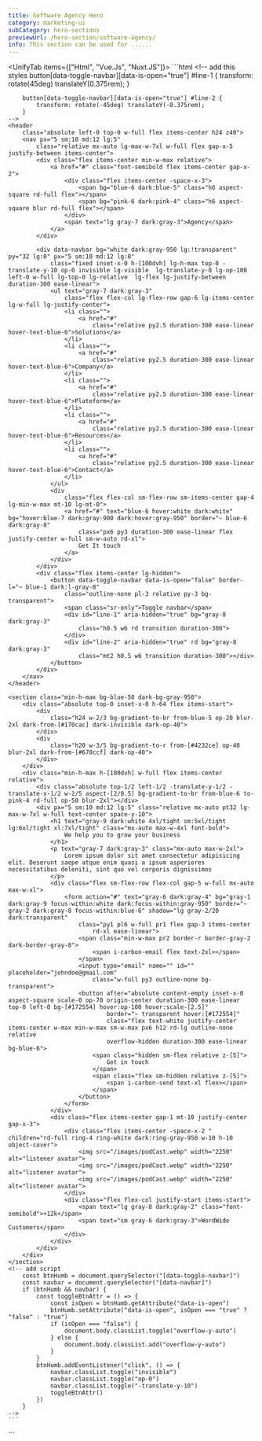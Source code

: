 ```yaml
---
title: Software Agency Hero
category: marketing-ui
subCategory: hero-sections
previewUrl: /hero-section/software-agency/
info: This section can be used for ......
---
```


<UnifyTab items={["Html", "Vue.Js", "Nuxt.JS"]}>
  <TabItem>
    ```html
    <!-- add this styles 
        button[data-toggle-navbar][data-is-open="true"] #line-1 {
            transform: rotate(45deg) translateY(0.375rem);
        }

        button[data-toggle-navbar][data-is-open="true"] #line-2 {
            transform: rotate(-45deg) translateY(-0.375rem);
        }
    -->
    <header
        class="absolute left-0 top-0 w-full flex items-center h24 z40">
        <nav px="5 sm:10 md:12 lg:5"
            class="relative mx-auto lg-max-w-7xl w-full flex gap-x-5 justify-between items-center">
            <div class="flex items-center min-w-max relative">
                <a href="#" class="font-semibold flex items-center gap-x-2">
                    <div class="flex items-center -space-x-3">
                        <span bg="blue-6 dark:blue-5" class="h6 aspect-square rd-full flex"></span>
                        <span bg="pink-6 dark:pink-4" class="h6 aspect-square blur rd-full flex"></span>
                    </div>
                    <span text="lg gray-7 dark:gray-3">Agency</span>
                </a>
            </div>

            <div data-navbar bg="white dark:gray-950 lg:!transparent" py="32 lg:0" px="5 sm:10 md:12 lg:0"
                class="fixed inset-x-0 h-[100dvh] lg-h-max top-0 -translate-y-10 op-0 invisible lg-visible  lg-translate-y-0 lg-op-100 left-0 w-full lg-top-0 lg-relative  lg-flex lg-justify-between duration-300 ease-linear">
                <ul text="gray-7 dark:gray-3"
                    class="flex flex-col lg-flex-row gap-6 lg-items-center lg-w-full lg-justify-center">
                    <li class="">
                        <a href="#"
                            class="relative py2.5 duration-300 ease-linear hover-text-blue-6">Solutions</a>
                    </li>
                    <li class="">
                        <a href="#"
                            class="relative py2.5 duration-300 ease-linear hover-text-blue-6">Company</a>
                    </li>
                    <li class="">
                        <a href="#"
                            class="relative py2.5 duration-300 ease-linear hover-text-blue-6">Plateform</a>
                    </li>
                    <li class="">
                        <a href="#"
                            class="relative py2.5 duration-300 ease-linear hover-text-blue-6">Resources</a>
                    </li>
                    <li class="">
                        <a href="#"
                            class="relative py2.5 duration-300 ease-linear hover-text-blue-6">Contact</a>
                    </li>
                </ul>
                <div
                    class="flex flex-col sm-flex-row sm-items-center gap-4  lg-min-w-max mt-10 lg-mt-0">
                    <a href="#" text="blue-6 hover:white dark:white" bg="hover:blue-7 dark:gray-900 dark:hover:gray-950" border="~ blue-6 dark:gray-8"
                        class="px6 py3 duration-300 ease-linear flex justify-center w-full sm-w-auto rd-xl">
                        Get It touch
                    </a>
                </div>
            </div>
            <div class="flex items-center lg-hidden">
                <button data-toggle-navbar data-is-open="false" border-l="~ blue-1 dark:l-gray-8"
                    class="outline-none pl-3 relative py-3 bg-transparent">
                    <span class="sr-only">Toggle navbar</span>
                    <div id="line-1" aria-hidden="true" bg="gray-8 dark:gray-3"
                        class="h0.5 w6 rd transition duration-300">
                    </div>
                    <div id="line-2" aria-hidden="true" rd bg="gray-8 dark:gray-3"
                        class="mt2 h0.5 w6 transition duration-300"></div>
                </button>
            </div>
        </nav>
    </header>

    <section class="min-h-max bg-blue-50 dark-bg-gray-950">
        <div class="absolute top-0 inset-x-0 h-64 flex items-start">
            <div
                class="h24 w-2/3 bg-gradient-to-br from-blue-5 op-20 blur-2xl dark-from-[#170cac] dark-invisible dark-op-40">
            </div>
            <div
                class="h20 w-3/5 bg-gradient-to-r from-[#4232ce] op-40 blur-2xl dark-from-[#670ccf] dark-op-40">
            </div>
        </div>
        <div class="min-h-max h-[100dvh] w-full flex items-center relative">
            <div class="absolute top-1/2 left-1/2 -translate-y-1/2 -translate-x-1/2 w-2/5 aspect-[2/0.5] bg-gradient-to-br from-blue-6 to-pink-4 rd-full op-50 blur-2xl"></div>
            <div px="5 sm:10 md:12 lg:5" class="relative mx-auto pt32 lg-max-w-7xl w-full text-center space-y-10">
                <h1 text="gray-9 dark:white 4xl/tight sm:5xl/tight lg:6xl/tight xl:7xl/tight" class="mx-auto max-w-4xl font-bold">
                    We help you to grow your business
                </h1>
                <p text="gray-7 dark:gray-3" class="mx-auto max-w-2xl">
                    Lorem ipsum dolor sit amet consectetur adipisicing elit. Deserunt saepe atque enim quasi a ipsum asperiores necessitatibus deleniti, sint quo vel corporis dignissimos
                </p>
                <div class="flex sm-flex-row flex-col gap-5 w-full mx-auto max-w-xl">
                    <form action="#" text="gray-6 dark:gray-4" bg="gray-1 dark:gray-9 focus-within:white dark:focus-within:gray-950" border="~ gray-2 dark:gray-8 focus-within:blue-6" shadow="lg gray-2/20 dark:transparent"
                        class="py1 pl6 w-full pr1 flex gap-3 items-center
                            rd-xl ease-linear">
                        <span class="min-w-max pr2 border-r border-gray-2 dark-border-gray-8">
                            <span i-carbon-email flex text-2xl></span>
                        </span>
                        <input type="email" name="" id="" placeholder="johndoe@gmail.com"
                            class="w-full py3 outline-none bg-transparent">
                        <button after="absolute content-empty inset-x-0 aspect-square scale-0 op-70 origin-center duration-300 ease-linear top-0 left-0 bg-[#172554] hover:op-100 hover:scale-[2.5]"
                                border="~ transparent hover:[#172554]"
                                class="flex text-white justify-center items-center w-max min-w-max sm-w-max px6 h12 rd-lg outline-none relative
                                overflow-hidden duration-300 ease-linear bg-blue-6">
                            <span class="hidden sm-flex relative z-[5]">
                                Get in touch
                            </span>
                            <span class="flex sm-hidden relative z-[5]">
                                <span i-carbon-send text-xl flex></span>
                            </span>
                        </button>
                    </form>
                </div>
                <div class="flex items-center gap-1 mt-10 justify-center gap-x-3">
                    <div class="flex items-center -space-x-2 " children="rd-full ring-4 ring-white dark:ring-gray-950 w-10 h-10 object-cover">
                        <img src="/images/podCast.webp" width="2250" alt="listener avatar">
                        <img src="/images/podCast.webp" width="2250" alt="listener avatar">
                        <img src="/images/podCast.webp" width="2250" alt="listener avatar">
                    </div>
                    <div class="flex flex-col justify-start items-start">
                        <span text="lg gray-8 dark:gray-2" class="font-semibold">+12k</span>
                        <span text="sm gray-6 dark:gray-3">WordWide Customers</span>
                    </div>
                </div>
            </div>
        </div>
    </section>
    <!-- add script
        const btnHumb = document.querySelector("[data-toggle-navbar]")
        const navbar = document.querySelector("[data-navbar]")
        if (btnHumb && navbar) {
            const toggleBtnAttr = () => {
                const isOpen = btnHumb.getAttribute("data-is-open")
                btnHumb.setAttribute("data-is-open", isOpen === "true" ? "false" : "true")
                if (isOpen === "false") {
                    document.body.classList.toggle("overflow-y-auto")
                } else {
                    document.body.classList.add("overflow-y-auto")
                }
            }
            btnHumb.addEventListener("click", () => {
                navbar.classList.toggle("invisible")
                navbar.classList.toggle("op-0")
                navbar.classList.toggle("-translate-y-10")
                toggleBtnAttr()
            })
        }
    -->
    ```
  </TabItem>

  <TabItem>
    ```
    <script setup>
    import { ref } from 'vue'

    const navIsOpen = ref(false)
    const navItems = [
        {
            id:1,
            text:"Solutions",
            href:"#"
        },
        {
            id:2,
            text:"Company",
            href:"#"
        },
        {
            id:3,
            text:"Plateforme",
            href:"#"
        },
        {
            id:4,
            text:"Ressources",
            href:"#"
        },
        {
            id:5,
            text:"Contact",
            href:"#"
        }
    ]

    function toggleNavBar(){
        navIsOpen.value = !navIsOpen.value
        document.body.classList.toggle("overflow-y-auto")
    }
    </script>
    <template>
        <header
            class="absolute left-0 top-0 w-full flex items-center h24 z40">
            <nav px="5 sm:10 md:12 lg:5"
                class="relative mx-auto lg-max-w-7xl w-full flex gap-x-5 justify-between items-center">
                <div class="flex items-center min-w-max relative">
                    <router-link to="#" class="font-semibold flex items-center gap-x-2">
                        <div class="flex items-center -space-x-3">
                            <span bg="blue-6 dark:blue-5" class="h6 aspect-square rd-full flex"></span>
                            <span bg="pink-6 dark:pink-4" class="h6 aspect-square blur rd-full flex"></span>
                        </div>
                        <span text="lg gray-7 dark:gray-3">Agency</span>
                    </router-link>
                </div>

                <div bg="white dark:gray-950 lg:!transparent" py="32 lg:0" px="5 sm:10 md:12 lg:0"
                    class="fixed inset-x-0 h-100dvh lg-h-max top-0 left-0 w-full lg-top-0 lg-relative  lg-flex lg-justify-between duration-300 ease-linear"
                    :class="navIsOpen ? '-translate-y-0 op100 visible' : '-translate-y-10 op-0 invisible lg-visible  lg-translate-y-0 lg-op-100'">
                    <ul text="gray-7 dark:gray-3"
                        class="flex flex-col lg-flex-row gap-6 lg-items-center lg-w-full lg-justify-center">
                        <li v-for="navItem in navItems" :key="navItem.id">
                            <router-link :to="navItem.href" class="py2.5 duration-300 ease-linear hover-text-blue-6">
                                {{navItem.text}}
                            </router-link>
                        </li>
                    </ul>
                    <div
                        class="flex flex-col sm-flex-row sm-items-center gap-4  lg-min-w-max mt-10 lg-mt-0">
                        <router-link to="#" 
                            class="px6 py3 duration-300 ease-linear flex justify-center w-full sm-w-auto rd-xl text-blue-6 hover-text-white dark-text-white bg-hover-blue-7 dark-bg-gray-900 dark-hover-bg-ray-950 border border-blue-6 dark-border-gray-8">
                            Get It touch
                        </router-link>
                    </div>
                </div>
                <div class="flex items-center lg-hidden">
                    <button @click="toggleNavBar()" aria-label="toggle navbar" border-l="~ blue-1 dark:l-gray-8"
                        class="outline-none pl-3 relative py3 bg-transparent">
                        <div aria-hidden="true" bg="gray-8 dark:gray-3"
                            class="h0.5 w6 rd transition duration-300" :class="navIsOpen ? 'rotate-45 translate-y-1.5' : ''">
                        </div>
                        <div iaria-hidden="true" rd bg="gray-8 dark:gray-3"
                            class="mt2 h0.5 w6 transition duration-300" :class="navIsOpen ? '-rotate-45 -translate-y-1.5' : ''"></div>
                    </button>
                </div>
            </nav>
        </header>

        <section class="min-h-max bg-blue-50 dark-bg-gray-950">
            <div class="absolute top-0 inset-x-0 h-64 flex items-start">
                <div
                    class="h24 w-2/3 bg-gradient-to-br from-blue-5 op-20 blur-2xl dark-from-[#170cac] dark-invisible dark-op-40">
                </div>
                <div
                    class="h20 w-3/5 bg-gradient-to-r from-[#4232ce] op-40 blur-2xl dark-from-[#670ccf] dark-op-40">
                </div>
            </div>
            <div class="min-h-max h-100dvh w-full flex items-center relative">
                <div class="absolute top-1/2 left-1/2 -translate-y-1/2 -translate-x-1/2 w-2/5 aspect-[2/0.5] bg-gradient-to-br from-blue-6 to-pink-4 rd-full op-50 blur-2xl"></div>
                <div px="5 sm:10 md:12 lg:5" class="relative mx-auto pt32 lg-max-w-7xl w-full text-center space-y-10">
                    <h1 un-text="gray-9 dark:white 4xl/tight sm:5xl/tight lg:6xl/tight xl:7xl/tight" class="mx-auto max-w-4xl font-bold">
                        We help you to grow your business
                    </h1>
                    <p text="gray-7 dark:gray-3" class="mx-auto max-w-2xl">
                        Lorem ipsum dolor sit amet consectetur adipisicing elit. Deserunt saepe atque enim quasi a ipsum asperiores necessitatibus deleniti, sint quo vel corporis dignissimos
                    </p>
                    <div class="flex sm-flex-row flex-col gap-5 w-full mx-auto max-w-xl">
                        <form action="#" text="gray-6 dark:gray-4" bg="gray-1 dark:gray-9 focus-within:white dark:focus-within:gray-950" border="~ gray-2 dark:gray-8 focus-within:blue-6" shadow="lg gray-2/20 dark:transparent"
                            class="py1 pl6 w-full pr1 flex gap-3 items-center
                                rd-xl ease-linear">
                            <span class="min-w-max pr2 border-r border-gray-2 dark-border-gray-8">
                                <span i-carbon-email flex text-2xl></span>
                            </span>
                            <input type="email" name="" id="" placeholder="johndoe@gmail.com"
                                class="w-full py3 outline-none bg-transparent">
                            <button un-after="absolute content-empty inset-x-0 aspect-square scale-0 op-70 origin-center duration-300 ease-linear top-0 left-0 bg-[#172554] hover:op-100 hover:scale-[2.5]"
                                    border="~ transparent hover:[#172554]"
                                    class="flex text-white justify-center items-center w-max min-w-max sm-w-max px6 h12 rd-lg outline-none relative
                                    overflow-hidden duration-300 ease-linear bg-blue-6">
                                <span class="hidden sm-flex relative z-[5]">
                                    Get in touch
                                </span>
                                <span class="flex sm-hidden relative z-[5]">
                                    <span i-carbon-send text-xl flex></span>
                                </span>
                            </button>
                        </form>
                    </div>
                    <div class="flex items-center gap-1 mt-10 justify-center gap-x-3">
                        <div class="flex items-center -space-x-2 " un-children="rd-full ring-4 ring-white dark:ring-gray-950 w-10 h-10 object-cover">
                            <img src="/images/podCast.webp" width="2250" alt="listener avatar">
                            <img src="/images/podCast.webp" width="2250" alt="listener avatar">
                            <img src="/images/podCast.webp" width="2250" alt="listener avatar">
                        </div>
                        <div class="flex flex-col justify-start items-start">
                            <span text="lg gray-8 dark:gray-2" class="font-semibold">+12k</span>
                            <span text="sm gray-6 dark:gray-3">WordWide Customers</span>
                        </div>
                    </div>
                </div>
            </div>
        </section>
    </template>
    ```
  </TabItem> 

  <TabItem>
    ```
    <script setup>
    const navIsOpen = useState('navIsOpen', ()=>false)
    const navItems = [
        {
            id:1,
            text:"Solutions",
            href:"#"
        },
        {
            id:2,
            text:"Company",
            href:"#"
        },
        {
            id:3,
            text:"Plateforme",
            href:"#"
        },
        {
            id:4,
            text:"Ressources",
            href:"#"
        },
        {
            id:5,
            text:"Contact",
            href:"#"
        }
    ]

    function toggleNavBar(){
        navIsOpen.value = !navIsOpen.value
        document.body.classList.toggle("overflow-y-auto")
    }
    </script>
    <template>
        <header
            class="absolute left-0 top-0 w-full flex items-center h24 z40">
            <nav px="5 sm:10 md:12 lg:5"
                class="relative mx-auto lg-max-w-7xl w-full flex gap-x-5 justify-between items-center">
                <div class="flex items-center min-w-max relative">
                    <nuxt-link to="#" class="font-semibold flex items-center gap-x-2">
                        <div class="flex items-center -space-x-3">
                            <span bg="blue-6 dark:blue-5" class="h6 aspect-square rd-full flex"></span>
                            <span bg="pink-6 dark:pink-4" class="h6 aspect-square blur rd-full flex"></span>
                        </div>
                        <span text="lg gray-7 dark:gray-3">Agency</span>
                    </nuxt-link>
                </div>

                <div bg="white dark:gray-950 lg:!transparent" py="32 lg:0" px="5 sm:10 md:12 lg:0"
                    class="fixed inset-x-0 h-100dvh lg-h-max top-0 left-0 w-full lg-top-0 lg-relative  lg-flex lg-justify-between duration-300 ease-linear"
                    :class="navIsOpen ? '-translate-y-0 op100 visible' : '-translate-y-10 op-0 invisible lg-visible  lg-translate-y-0 lg-op-100'">
                    <ul text="gray-7 dark:gray-3"
                        class="flex flex-col lg-flex-row gap-6 lg-items-center lg-w-full lg-justify-center">
                        <li v-for="navItem in navItems" :key="navItem.id">
                            <nuxt-link :to="navItem.href" class="py2.5 duration-300 ease-linear hover-text-blue-6">
                                {{navItem.text}}
                            </nuxt-link>
                        </li>
                    </ul>
                    <div
                        class="flex flex-col sm-flex-row sm-items-center gap-4  lg-min-w-max mt-10 lg-mt-0">
                        <nuxt-link to="#" 
                            class="px6 py3 duration-300 ease-linear flex justify-center w-full sm-w-auto rd-xl text-blue-6 hover-text-white dark-text-white bg-hover-blue-7 dark-bg-gray-900 dark-hover-bg-ray-950 border border-blue-6 dark-border-gray-8">
                            Get It touch
                        </nuxt-link>
                    </div>
                </div>
                <div class="flex items-center lg-hidden">
                    <button @click="toggleNavBar()" aria-label="toggle navbar" border-l="~ blue-1 dark:l-gray-8"
                        class="outline-none pl-3 relative py3 bg-transparent">
                        <div aria-hidden="true" bg="gray-8 dark:gray-3"
                            class="h0.5 w6 rd transition duration-300" :class="navIsOpen ? 'rotate-45 translate-y-1.5' : ''">
                        </div>
                        <div iaria-hidden="true" rd bg="gray-8 dark:gray-3"
                            class="mt2 h0.5 w6 transition duration-300" :class="navIsOpen ? '-rotate-45 -translate-y-1.5' : ''"></div>
                    </button>
                </div>
            </nav>
        </header>

        <section class="min-h-max bg-blue-50 dark-bg-gray-950">
            <div class="absolute top-0 inset-x-0 h-64 flex items-start">
                <div
                    class="h24 w-2/3 bg-gradient-to-br from-blue-5 op-20 blur-2xl dark-from-[#170cac] dark-invisible dark-op-40">
                </div>
                <div
                    class="h20 w-3/5 bg-gradient-to-r from-[#4232ce] op-40 blur-2xl dark-from-[#670ccf] dark-op-40">
                </div>
            </div>
            <div class="min-h-max h-100dvh w-full flex items-center relative">
                <div class="absolute top-1/2 left-1/2 -translate-y-1/2 -translate-x-1/2 w-2/5 aspect-[2/0.5] bg-gradient-to-br from-blue-6 to-pink-4 rd-full op-50 blur-2xl"></div>
                <div px="5 sm:10 md:12 lg:5" class="relative mx-auto pt32 lg-max-w-7xl w-full text-center space-y-10">
                    <h1 un-text="gray-9 dark:white 4xl/tight sm:5xl/tight lg:6xl/tight xl:7xl/tight" class="mx-auto max-w-4xl font-bold">
                        We help you to grow your business
                    </h1>
                    <p text="gray-7 dark:gray-3" class="mx-auto max-w-2xl">
                        Lorem ipsum dolor sit amet consectetur adipisicing elit. Deserunt saepe atque enim quasi a ipsum asperiores necessitatibus deleniti, sint quo vel corporis dignissimos
                    </p>
                    <div class="flex sm-flex-row flex-col gap-5 w-full mx-auto max-w-xl">
                        <form action="#" text="gray-6 dark:gray-4" bg="gray-1 dark:gray-9 focus-within:white dark:focus-within:gray-950" border="~ gray-2 dark:gray-8 focus-within:blue-6" shadow="lg gray-2/20 dark:transparent"
                            class="py1 pl6 w-full pr1 flex gap-3 items-center
                                rd-xl ease-linear">
                            <span class="min-w-max pr2 border-r border-gray-2 dark-border-gray-8">
                                <span i-carbon-email flex text-2xl></span>
                            </span>
                            <input type="email" name="" id="" placeholder="johndoe@gmail.com"
                                class="w-full py3 outline-none bg-transparent">
                            <button un-after="absolute content-empty inset-x-0 aspect-square scale-0 op-70 origin-center duration-300 ease-linear top-0 left-0 bg-[#172554] hover:op-100 hover:scale-[2.5]"
                                    border="~ transparent hover:[#172554]"
                                    class="flex text-white justify-center items-center w-max min-w-max sm-w-max px6 h12 rd-lg outline-none relative
                                    overflow-hidden duration-300 ease-linear bg-blue-6">
                                <span class="hidden sm-flex relative z-[5]">
                                    Get in touch
                                </span>
                                <span class="flex sm-hidden relative z-[5]">
                                    <span i-carbon-send text-xl flex></span>
                                </span>
                            </button>
                        </form>
                    </div>
                    <div class="flex items-center gap-1 mt-10 justify-center gap-x-3">
                        <div class="flex items-center -space-x-2 " un-children="rd-full ring-4 ring-white dark:ring-gray-950 w-10 h-10 object-cover">
                            <img src="/images/podCast.webp" width="2250" alt="listener avatar">
                            <img src="/images/podCast.webp" width="2250" alt="listener avatar">
                            <img src="/images/podCast.webp" width="2250" alt="listener avatar">
                        </div>
                        <div class="flex flex-col justify-start items-start">
                            <span text="lg gray-8 dark:gray-2" class="font-semibold">+12k</span>
                            <span text="sm gray-6 dark:gray-3">WordWide Customers</span>
                        </div>
                    </div>
                </div>
            </div>
        </section>
    </template>
    ```
  </TabItem>
</UnifyTab>